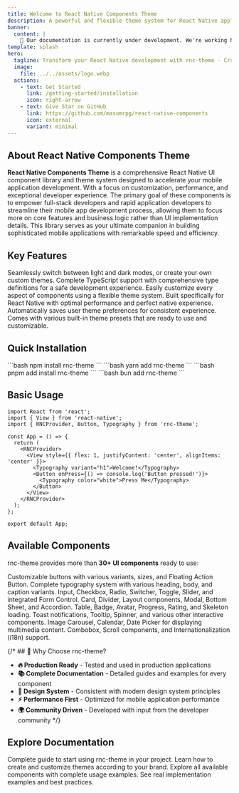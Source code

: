 ```yaml
---
title: Welcome to React Native Components Theme
description: A powerful and flexible theme system for React Native applications with complete TypeScript support.
banner:
  content: |
    🚧 Our documentation is currently under development. We're working hard to bring you comprehensive guides and examples. Stay tuned for updates! Thank you for your patience.
template: splash
hero:
  tagline: Transform your React Native development with rnc-theme - Craft stunning, type-safe mobile experiences with unparalleled flexibility and developer-friendly components.
  image:
    file: ../../assets/logo.webp
  actions:
    - text: Get Started
      link: /getting-started/installation
      icon: right-arrow
    - text: Give Star on GitHub
      link: https://github.com/masumrpg/react-native-components
      icon: external
      variant: minimal
---
```



## About React Native Components Theme

**React Native Components Theme** is a comprehensive React Native UI component library and theme system designed to accelerate your mobile application development. With a focus on customization, performance, and exceptional developer experience. The primary goal of these components is to empower full-stack developers and rapid application developers to streamline their mobile app development process, allowing them to focus more on core features and business logic rather than UI implementation details. This library serves as your ultimate companion in building sophisticated mobile applications with remarkable speed and efficiency.

## Key Features

<CardGrid stagger>
	<Card title="Dynamic Theme Switching" icon="seti:image">
		Seamlessly switch between light and dark modes, or create your own custom themes.
	</Card>
	<Card title="Type-Safe" icon="approve-check">
		Complete TypeScript support with comprehensive type definitions for a safe development experience.
	</Card>
	<Card title="Highly Customizable" icon="setting">
		Easily customize every aspect of components using a flexible theme system.
	</Card>
	<Card title="React Native Optimized" icon="rocket">
		Built specifically for React Native with optimal performance and perfect native experience.
	</Card>
	<Card title="Persistent Storage" icon="document">
		Automatically saves user theme preferences for consistent experience.
	</Card>
	<Card title="Multiple Presets" icon="star">
		Comes with various built-in theme presets that are ready to use and customizable.
	</Card>
</CardGrid>

## Quick Installation

<Tabs syncKey="package">
  <TabItem label="npm" icon='npm'>
    ```bash
			npm install rnc-theme
		```
  </TabItem>

  <TabItem label="yarn" icon="seti:yarn">
    ```bash
			yarn add rnc-theme
		```
  </TabItem>

  <TabItem label="pnpm" icon='pnpm'>
    ```bash
			pnpm add install rnc-theme
		```
  </TabItem>

  <TabItem label="bun" icon='bun'>
    ```bash
			bun add rnc-theme
		```
  </TabItem>
</Tabs>

## Basic Usage

```tsx
import React from 'react';
import { View } from 'react-native';
import { RNCProvider, Button, Typography } from 'rnc-theme';

const App = () => {
  return (
    <RNCProvider>
      <View style={{ flex: 1, justifyContent: 'center', alignItems: 'center' }}>
        <Typography variant="h1">Welcome!</Typography>
        <Button onPress={() => console.log('Button pressed!')}>
          <Typography color="white">Press Me</Typography>
        </Button>
      </View>
    </RNCProvider>
  );
};

export default App;
```

## Available Components

rnc-theme provides more than **30+ UI components** ready to use:

<CardGrid stagger>
	<Card title="Button & FAB" icon="approve-check">
		Customizable buttons with various variants, sizes, and Floating Action Button.
	</Card>
	<Card title="Typography" icon="document">
		Complete typography system with various heading, body, and caption variants.
	</Card>
	<Card title="Form Controls" icon="list-format">
		Input, Checkbox, Radio, Switcher, Toggle, Slider, and integrated Form Control.
	</Card>
	<Card title="Layout & Navigation" icon="puzzle">
		Card, Divider, Layout components, Modal, Bottom Sheet, and Accordion.
	</Card>
	<Card title="Data Display" icon="information">
		Table, Badge, Avatar, Progress, Rating, and Skeleton loading.
	</Card>
	<Card title="Feedback & Interaction" icon="warning">
		Toast notifications, Tooltip, Spinner, and various other interactive components.
	</Card>
	<Card title="Media & Content" icon="seti:image">
		Image Carousel, Calendar, Date Picker for displaying multimedia content.
	</Card>
	<Card title="Advanced Features" icon="rocket">
		Combobox, Scroll components, and Internationalization (i18n) support.
	</Card>
</CardGrid>

{/* ## 🎯 Why Choose rnc-theme?

- **🔥 Production Ready** - Tested and used in production applications
- **📚 Complete Documentation** - Detailed guides and examples for every component
- **🎨 Design System** - Consistent with modern design system principles
- **⚡ Performance First** - Optimized for mobile application performance
- **🌍 Community Driven** - Developed with input from the developer community */}

## Explore Documentation

<CardGrid>
	<Card title="Getting Started" icon="rocket">
		Complete guide to start using rnc-theme in your project.
	</Card>
	<Card title="Theming Guide" icon="seti:react">
		Learn how to create and customize themes according to your brand.
	</Card>
	<Card title="Components" icon="puzzle">
		Explore all available components with complete usage examples.
	</Card>
	<Card title="Examples" icon="open-book">
		See real implementation examples and best practices.
	</Card>
</CardGrid>